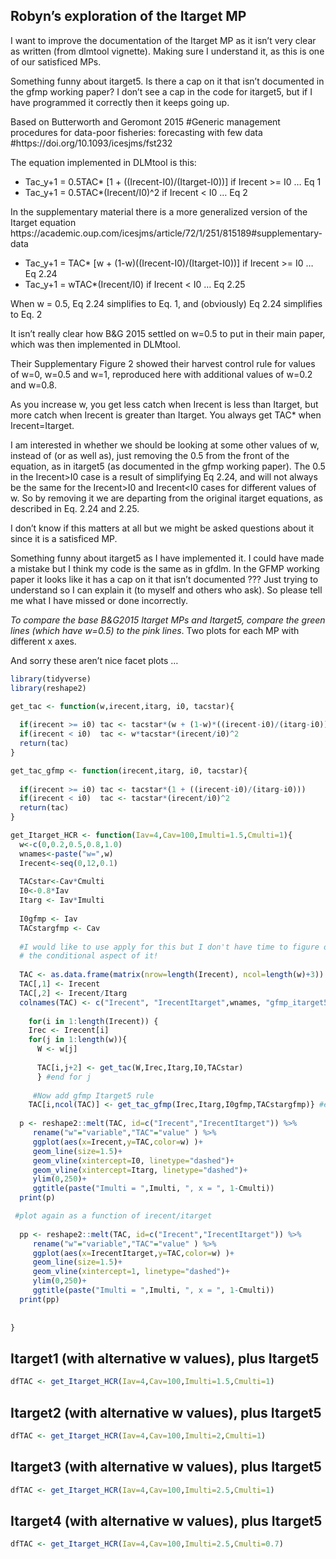 ## Robyn's exploration of the Itarget MP
 I want to improve the documentation of the Itarget MP as it isn't very clear as written (from dlmtool vignette). Making sure I understand it, as this is one of our satisficed MPs.
 
 Something funny about itarget5. Is there a cap on it that isn't documented in the gfmp working paper? I don't see a cap in the code for itarget5, but if I have programmed it correctly then it keeps going up.

Based on Butterworth and Geromont 2015
 #Generic management procedures for data-poor fisheries: forecasting with few data
 #https://doi.org/10.1093/icesjms/fst232

The equation implemented in DLMtool is this:

 * Tac_y+1 = 0.5TAC* [1 + ((Irecent-I0)/(Itarget-I0))]  if Irecent >= I0   ... Eq 1
 * Tac_y+1 = 0.5TAC*(Irecent/I0)^2                      if Irecent <  I0   ... Eq 2

 In the supplementary material there is a more generalized version of the Itarget equation
 https://academic.oup.com/icesjms/article/72/1/251/815189#supplementary-data

 * Tac_y+1 = TAC* [w + (1-w)((Irecent-I0)/(Itarget-I0))] if Irecent >= I0  ... Eq 2.24
 * Tac_y+1 = wTAC*(Irecent/I0)                           if Irecent <  I0  ... Eq 2.25

 When w = 0.5, Eq 2.24 simplifies to Eq. 1, and (obviously) Eq 2.24 simplifies to Eq. 2

 It isn't really clear how B&G 2015 settled on w=0.5 to put in their main paper, which was then implemented in DLMtool.
 
 Their Supplementary Figure 2 showed their harvest control rule for values of w=0, w=0.5 and w=1, reproduced here with additional values of w=0.2 and w=0.8.
 
 As you increase w, you get less catch when Irecent is less than Itarget, but more catch when Irecent is greater than Itarget. You always get TAC* when Irecent=Itarget.
 
 I am interested in whether we should be looking at some other values of w, instead of (or as well as), just removing the 0.5 from the front of the equation, as in itarget5 (as documented in the gfmp working paper). The 0.5 in the Irecent>I0 case is a result of simplifying Eq 2.24, and will not always be the same for the Irecent>I0 and Irecent<I0 cases for different values of w. So by removing it we are departing from the original itarget equations, as described in Eq. 2.24 and 2.25.
 
 I don't know if this matters at all but we might be asked questions about it since it is a satisficed MP.
 
Something funny about itarget5 as I have implemented it. I could have made a mistake but I think my code is the same as in gfdlm. In the GFMP working paper it looks like it has a cap on it that isn't documented ??? Just trying to understand so I can explain it (to myself and others who ask). So please tell me what I have missed or done incorrectly.

*To compare the base B&G2015 Itarget MPs and Itarget5, compare the green lines (which have w=0.5) to the pink lines*. Two plots for each MP with different x axes.

And sorry these aren't nice facet plots ...

```r
library(tidyverse)
library(reshape2)
```


```r
get_tac <- function(w,irecent,itarg, i0, tacstar){
  
  if(irecent >= i0) tac <- tacstar*(w + (1-w)*((irecent-i0)/(itarg-i0)))
  if(irecent < i0)  tac <- w*tacstar*(irecent/i0)^2
  return(tac)
}

```

```r
get_tac_gfmp <- function(irecent,itarg, i0, tacstar){
  
  if(irecent >= i0) tac <- tacstar*(1 + ((irecent-i0)/(itarg-i0)))
  if(irecent < i0)  tac <- tacstar*(irecent/i0)^2
  return(tac)
}

```

```r
get_Itarget_HCR <- function(Iav=4,Cav=100,Imulti=1.5,Cmulti=1){
  w<-c(0,0.2,0.5,0.8,1.0)
  wnames<-paste("w=",w)
  Irecent<-seq(0,12,0.1)
  
  TACstar<-Cav*Cmulti
  I0<-0.8*Iav
  Itarg <- Iav*Imulti
  
  I0gfmp <- Iav
  TACstargfmp <- Cav
  
  #I would like to use apply for this but I don't have time to figure out
  # the conditional aspect of it!
  
  TAC <- as.data.frame(matrix(nrow=length(Irecent), ncol=length(w)+3))
  TAC[,1] <- Irecent
  TAC[,2] <- Irecent/Itarg
  colnames(TAC) <- c("Irecent", "IrecentItarget",wnames, "gfmp_itarget5")
 
    for(i in 1:length(Irecent)) {
    Irec <- Irecent[i]
    for(j in 1:length(w)){
      W <- w[j]
      
      TAC[i,j+2] <- get_tac(W,Irec,Itarg,I0,TACstar)
      } #end for j
  
     #Now add gfmp Itarget5 rule
    TAC[i,ncol(TAC)] <- get_tac_gfmp(Irec,Itarg,I0gfmp,TACstargfmp)} #end for i
  
  p <- reshape2::melt(TAC, id=c("Irecent","IrecentItarget")) %>%
     rename("w"="variable","TAC"="value" ) %>%
     ggplot(aes(x=Irecent,y=TAC,color=w) )+
     geom_line(size=1.5)+
     geom_vline(xintercept=I0, linetype="dashed")+
     geom_vline(xintercept=Itarg, linetype="dashed")+
     ylim(0,250)+
     ggtitle(paste("Imulti = ",Imulti, ", x = ", 1-Cmulti))
  print(p)

 #plot again as a function of irecent/itarget
  
  pp <- reshape2::melt(TAC, id=c("Irecent","IrecentItarget")) %>%
     rename("w"="variable","TAC"="value" ) %>% 
     ggplot(aes(x=IrecentItarget,y=TAC,color=w) )+
     geom_line(size=1.5)+
     geom_vline(xintercept=1, linetype="dashed")+
     ylim(0,250)+
     ggtitle(paste("Imulti = ",Imulti, ", x = ", 1-Cmulti))
  print(pp)
  
  
}
```

## Itarget1 (with alternative w values), plus Itarget5

```r
dfTAC <- get_Itarget_HCR(Iav=4,Cav=100,Imulti=1.5,Cmulti=1)
```
 
## Itarget2 (with alternative w values), plus Itarget5
 
```r
dfTAC <- get_Itarget_HCR(Iav=4,Cav=100,Imulti=2,Cmulti=1)
```

## Itarget3 (with alternative w values), plus Itarget5

```r
dfTAC <- get_Itarget_HCR(Iav=4,Cav=100,Imulti=2.5,Cmulti=1)
```

## Itarget4 (with alternative w values), plus Itarget5

```r
dfTAC <- get_Itarget_HCR(Iav=4,Cav=100,Imulti=2.5,Cmulti=0.7)
```

